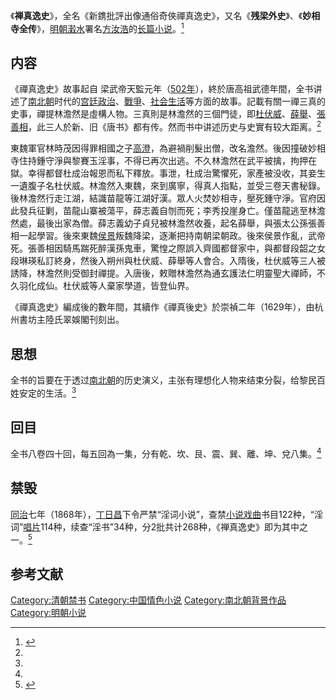 《'''禅真逸史'''》，全名《新鎸批評出像通俗奇俠禪真逸史》，又名《'''残梁外史'''》、《'''妙相寺全传'''》，[[明朝|明朝]][[瀔水|瀔水]]署名[[方汝浩|方汝浩]]的[[长篇小说|长篇小说]]。<ref name="multiplebk21">{{cite book|author=方汝浩|title=《禅真逸史》|date=2008-04-01|publisher=齐鲁书社|location=山东省|isbn=9787533306595}}</ref>

== 内容 ==
《禪真逸史》故事起自
梁武帝天監元年（[[502年|502年]]），終於唐高祖武德年間，全书讲述了[[南北朝|南北朝]]时代的[[宫廷|宫廷]][[政治|政治]]、[[戰爭|戰爭]]、[[社会生活|社会生活]]等方面的故事。記載有關一禪三真的史事，禪提林澹然是虛構人物。三真則是林澹然的三個門徒，即[[杜伏威|杜伏威]]、[[薛舉|薛舉]]、[[張善相|張善相]]，此三人於新、旧《唐书》都有传。然而书中讲述历史与史實有较大距离。<ref name="multiplebk21"/>

東魏軍官林時茂因得罪相國之子[[高澄|高澄]]，為避禍削髮出僧，改名澹然。後因撞破妙相寺住持鍾守淨與黎賽玉淫事，不得已再次出逃。不久林澹然在武平被擒，拘押在獄。幸得都督杜成治報恩而私下釋放。事泄，杜成治驚懼死，家產被没收，其妾生一遺腹子名杜伏威。林澹然入東魏，來到廣寧，得真人指點，並受三卷天書秘錄。後林澹然行走江湖，結識苗龍等江湖好漢。眾人火焚妙相寺，壓死鍾守淨。官府因此發兵征剿，苗龍山寨被蕩平，薛志義自刎而死；李秀投崖身亡。僅苗龍逃至林澹然處，最後出家為僧。薛志義幼子貞兒被林澹然收養，起名薛舉，與張太公孫張善相一起學習。後來東魏[[侯景|侯景]]叛魏降梁，逐漸把持南朝梁朝政。後來侯景作亂，武帝死。張善相因騎馬踹死醉漢孫鬼車，驚惶之際誤入齊國都督家中，與都督段韶之女段琳瑛私訂終身，然後入朔州與杜伏威、薛舉等人會合。入隋後，杜伏威等三人被誘降，林澹然則受御封禪提。入唐後，敕贈林澹然為通玄護法仁明靈聖大禪師，不久羽化成仙。杜伏威等人棄家學道，皆登仙界。

《禪真逸史》編成後的數年間，其續作《禪真後史》於崇禎二年（1629年），由杭州書坊主陸氏翠娛閣刊刻出。

== 思想 ==
全书的旨要在于透过[[南北朝|南北朝]]的历史演义，主张有理想化人物来结束分裂，给黎民百姓安定的生活。<ref name="multiplebk21"/>

== 回目 ==
全书八卷四十回，每五回為一集，分有乾、坎、艮、震、巽、離、坤、兌八集。<ref name="multiplebk21"/>

== 禁毁 ==
[[同治|同治]]七年（1868年），[[丁日昌|丁日昌]]下令严禁“淫词小说”，查禁[[小说|小说]][[戏曲|戏曲]]书目122种，“淫词”[[唱片|唱片]]114种，续查“淫书”34种，分2批共计268种，《禅真逸史》即为其中之一。<ref name="multiplexlw11">{{cite web |url=http://book.sina.com.cn/nzt/sex/fushichunmeng/32.shtml |title=对性文学的查禁 |accessdate=2012-02-12 |date=2006-01-24 |work=新浪 |archive-date=2007-01-15 |archive-url=https://web.archive.org/web/20070115114832/http://book.sina.com.cn/nzt/sex/fushichunmeng/32.shtml |dead-url=no }}</ref>

==参考文献==
{{wikisource}}
<div class="references-small">
<references></references>
</div>

{{丁日昌禁书单}}
{{Authority control}}
{{DEFAULTSORT:Chan禅真逸史}}
[[Category:清朝禁书|Category:清朝禁书]]
[[Category:中国情色小说|Category:中国情色小说]]
[[Category:南北朝背景作品|Category:南北朝背景作品]]
[[Category:明朝小说|Category:明朝小说]]